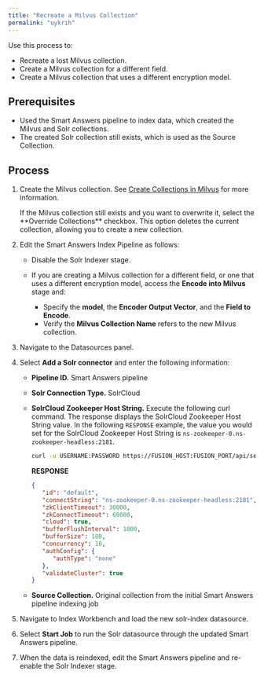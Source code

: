 ```yaml
---
title: "Recreate a Milvus Collection"
permalink: "uykrih"
---
```


Use this process to:

* Recreate a lost Milvus collection.
* Create a Milvus collection for a different field.
* Create a Milvus collection that uses a different encryption model.

## Prerequisites

* Used the Smart Answers pipeline to index data, which created the Milvus and Solr collections.
* The created Solr collection still exists, which is used as the Source Collection.

## Process

1. Create the Milvus collection. See [Create Collections in Milvus](/fusion/5.9/10914/create-collections-in-milvus-jobs) for more information.

   <Note>
   If the Milvus collection still exists and you want to overwrite it, select the **Override Collections** checkbox. This option deletes the current collection, allowing you to create a new collection.
   </Note>

2. Edit the Smart Answers Index Pipeline as follows:

   * Disable the Solr Indexer stage.
   * If you are creating a Milvus collection for a different field, or one that uses a different encryption model, access the **Encode into Milvus** stage and:

     + Specify the **model**, the **Encoder Output Vector**, and the **Field to Encode**.
     + Verify the **Milvus Collection Name** refers to the new Milvus collection.
3. Navigate to the Datasources panel.
4. Select **Add a Solr connector** and enter the following information:

   * **Pipeline ID.** Smart Answers pipeline
   * **Solr Connection Type.** SolrCloud
   * **SolrCloud Zookeeper Host String.** Execute the following curl command. The response displays the SolrCloud Zookeeper Host String value. In the following `RESPONSE` example, the value you would set for the SolrCloud Zookeeper Host String is `ns-zookeeper-0.ns-zookeeper-headless:2181`.

      ```bash
      curl -u USERNAME:PASSWORD https://FUSION_HOST:FUSION_PORT/api/searchCluster/default
      ```

     **RESPONSE**

      ```json
      {
         "id": "default",
         "connectString": "ns-zookeeper-0.ns-zookeeper-headless:2181",
         "zkClientTimeout": 30000,
         "zkConnectTimeout": 60000,
         "cloud": true,
         "bufferFlushInterval": 1000,
         "bufferSize": 100,
         "concurrency": 10,
         "authConfig": {
            "authType": "none"
         },
         "validateCluster": true
      }
      ```
   * **Source Collection.** Original collection from the initial Smart Answers pipeline indexing job
5. Navigate to Index Workbench and load the new solr-index datasource.
6. Select **Start Job** to run the Solr datasource through the updated Smart Answers pipeline.
7. When the data is reindexed, edit the Smart Answers pipeline and re-enable the Solr Indexer stage.
